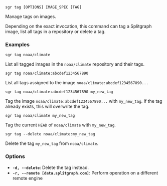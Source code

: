 
```sgr tag [OPTIONS] IMAGE_SPEC [TAG]```

Manage tags on images.

Depending on the exact invocation, this command can tag a Splitgraph image,
list all tags in a repository or delete a tag.

### Examples

``sgr tag noaa/climate``

List all tagged images in the ``noaa/climate`` repository and their tags.

``sgr tag noaa/climate:abcdef1234567890``

List all tags assigned to the image ``noaa/climate:abcdef1234567890...``

``sgr tag noaa/climate:abcdef1234567890 my_new_tag``

Tag the image ``noaa/climate:abcdef1234567890...`` with ``my_new_tag``. If the tag already exists, this will
overwrite the tag.

``sgr tag noaa/climate my_new_tag``

Tag the current ``HEAD`` of ``noaa/climate`` with ``my_new_tag``.

``sgr tag --delete noaa/climate:my_new_tag``

Delete the tag ``my_new_tag`` from ``noaa/climate``.

### Options

  * **`-d, --delete`**: Delete the tag instead.
  * **`-r, --remote [data.splitgraph.com]`**: Perform operation on a different remote engine
